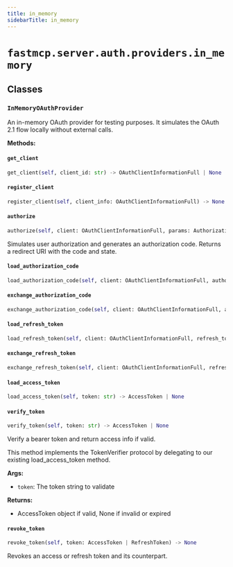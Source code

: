 ```yaml
---
title: in_memory
sidebarTitle: in_memory
---
```


# `fastmcp.server.auth.providers.in_memory`

## Classes

### `InMemoryOAuthProvider` <sup><a href="https://github.com/bhardwajRahul/fastmcp/blob/main/src/fastmcp/server/auth/providers/in_memory.py#L31" target="_blank"><Icon icon="github" style="width: 14px; height: 14px;" /></a></sup>


An in-memory OAuth provider for testing purposes.
It simulates the OAuth 2.1 flow locally without external calls.


**Methods:**

#### `get_client` <sup><a href="https://github.com/bhardwajRahul/fastmcp/blob/main/src/fastmcp/server/auth/providers/in_memory.py#L67" target="_blank"><Icon icon="github" style="width: 14px; height: 14px;" /></a></sup>

```python
get_client(self, client_id: str) -> OAuthClientInformationFull | None
```

#### `register_client` <sup><a href="https://github.com/bhardwajRahul/fastmcp/blob/main/src/fastmcp/server/auth/providers/in_memory.py#L70" target="_blank"><Icon icon="github" style="width: 14px; height: 14px;" /></a></sup>

```python
register_client(self, client_info: OAuthClientInformationFull) -> None
```

#### `authorize` <sup><a href="https://github.com/bhardwajRahul/fastmcp/blob/main/src/fastmcp/server/auth/providers/in_memory.py#L78" target="_blank"><Icon icon="github" style="width: 14px; height: 14px;" /></a></sup>

```python
authorize(self, client: OAuthClientInformationFull, params: AuthorizationParams) -> str
```

Simulates user authorization and generates an authorization code.
Returns a redirect URI with the code and state.


#### `load_authorization_code` <sup><a href="https://github.com/bhardwajRahul/fastmcp/blob/main/src/fastmcp/server/auth/providers/in_memory.py#L131" target="_blank"><Icon icon="github" style="width: 14px; height: 14px;" /></a></sup>

```python
load_authorization_code(self, client: OAuthClientInformationFull, authorization_code: str) -> AuthorizationCode | None
```

#### `exchange_authorization_code` <sup><a href="https://github.com/bhardwajRahul/fastmcp/blob/main/src/fastmcp/server/auth/providers/in_memory.py#L144" target="_blank"><Icon icon="github" style="width: 14px; height: 14px;" /></a></sup>

```python
exchange_authorization_code(self, client: OAuthClientInformationFull, authorization_code: AuthorizationCode) -> OAuthToken
```

#### `load_refresh_token` <sup><a href="https://github.com/bhardwajRahul/fastmcp/blob/main/src/fastmcp/server/auth/providers/in_memory.py#L195" target="_blank"><Icon icon="github" style="width: 14px; height: 14px;" /></a></sup>

```python
load_refresh_token(self, client: OAuthClientInformationFull, refresh_token: str) -> RefreshToken | None
```

#### `exchange_refresh_token` <sup><a href="https://github.com/bhardwajRahul/fastmcp/blob/main/src/fastmcp/server/auth/providers/in_memory.py#L210" target="_blank"><Icon icon="github" style="width: 14px; height: 14px;" /></a></sup>

```python
exchange_refresh_token(self, client: OAuthClientInformationFull, refresh_token: RefreshToken, scopes: list[str]) -> OAuthToken
```

#### `load_access_token` <sup><a href="https://github.com/bhardwajRahul/fastmcp/blob/main/src/fastmcp/server/auth/providers/in_memory.py#L265" target="_blank"><Icon icon="github" style="width: 14px; height: 14px;" /></a></sup>

```python
load_access_token(self, token: str) -> AccessToken | None
```

#### `verify_token` <sup><a href="https://github.com/bhardwajRahul/fastmcp/blob/main/src/fastmcp/server/auth/providers/in_memory.py#L276" target="_blank"><Icon icon="github" style="width: 14px; height: 14px;" /></a></sup>

```python
verify_token(self, token: str) -> AccessToken | None
```

Verify a bearer token and return access info if valid.

This method implements the TokenVerifier protocol by delegating
to our existing load_access_token method.

**Args:**
- `token`: The token string to validate

**Returns:**
- AccessToken object if valid, None if invalid or expired


#### `revoke_token` <sup><a href="https://github.com/bhardwajRahul/fastmcp/blob/main/src/fastmcp/server/auth/providers/in_memory.py#L333" target="_blank"><Icon icon="github" style="width: 14px; height: 14px;" /></a></sup>

```python
revoke_token(self, token: AccessToken | RefreshToken) -> None
```

Revokes an access or refresh token and its counterpart.

